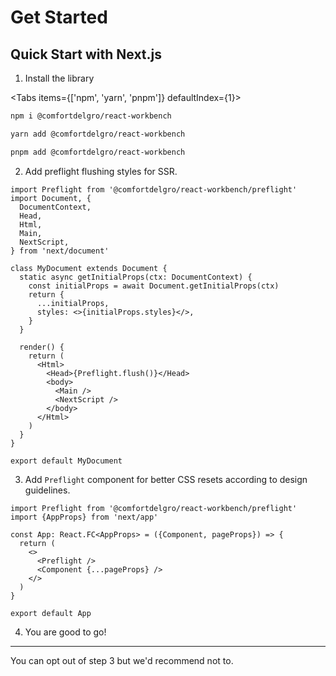 # Get Started

<div
  className='w-full h-60 bg-gray-100 bg-no-repeat bg-cover'
  style={{
    backgroundImage: 'url(/workbench-design/banner.png)',
  }}
/>

## Quick Start with Next.js

1. Install the library


<Tabs items={['npm', 'yarn', 'pnpm']} defaultIndex={1}>
  <Tab>

```bash
npm i @comfortdelgro/react-workbench
```

  </Tab>
  <Tab>

```bash
yarn add @comfortdelgro/react-workbench
```

  </Tab>
  <Tab>

```bash
pnpm add @comfortdelgro/react-workbench
```

  </Tab>
</Tabs>

2. Add preflight flushing styles for SSR.

```tsx {22} filename="_document.tsx"
import Preflight from '@comfortdelgro/react-workbench/preflight'
import Document, {
  DocumentContext,
  Head,
  Html,
  Main,
  NextScript,
} from 'next/document'

class MyDocument extends Document {
  static async getInitialProps(ctx: DocumentContext) {
    const initialProps = await Document.getInitialProps(ctx)
    return {
      ...initialProps,
      styles: <>{initialProps.styles}</>,
    }
  }

  render() {
    return (
      <Html>
        <Head>{Preflight.flush()}</Head>
        <body>
          <Main />
          <NextScript />
        </body>
      </Html>
    )
  }
}

export default MyDocument
```

3. Add `Preflight` component for better CSS resets according to design guidelines.

```tsx {7} filename="_app.tsx"
import Preflight from '@comfortdelgro/react-workbench/preflight'
import {AppProps} from 'next/app'

const App: React.FC<AppProps> = ({Component, pageProps}) => {
  return (
    <>
      <Preflight />
      <Component {...pageProps} />
    </>
  )
}

export default App
```

4. You are good to go!

---

<Callout>You can opt out of step 3 but we'd recommend not to.</Callout>
